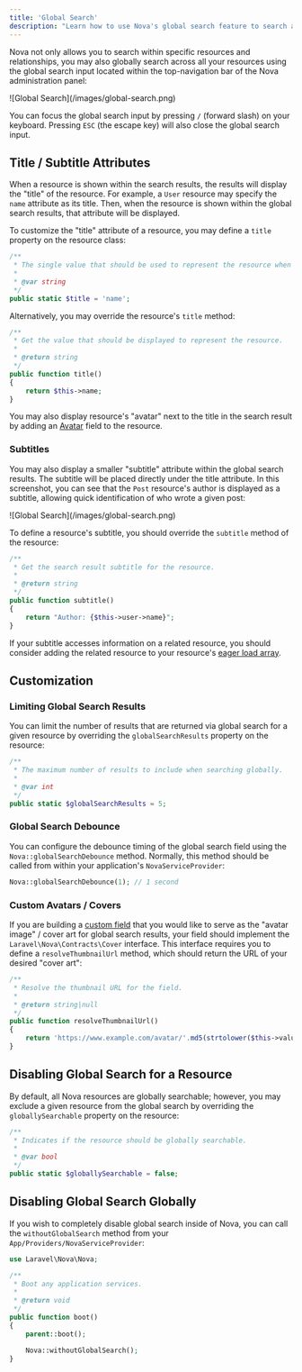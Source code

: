 ```yaml
---
title: 'Global Search'
description: "Learn how to use Nova's global search feature to search across all your resources."
---
```


Nova not only allows you to search within specific resources and relationships, you may also globally search across all your resources using the global search input located within the top-navigation bar of the Nova administration panel:

<Frame>
![Global Search](/images/global-search.png)
</Frame>

<Note>

You can focus the global search input by pressing `/` (forward slash) on your keyboard. Pressing `ESC` (the escape key) will also close the global search input.
</Note>

## Title / Subtitle Attributes

When a resource is shown within the search results, the results will display the "title" of the resource. For example, a `User` resource may specify the `name` attribute as its title. Then, when the resource is shown within the global search results, that attribute will be displayed.

To customize the "title" attribute of a resource, you may define a `title` property on the resource class:

```php
/**
 * The single value that should be used to represent the resource when being displayed.
 *
 * @var string
 */
public static $title = 'name';
```

Alternatively, you may override the resource's `title` method:

```php
/**
 * Get the value that should be displayed to represent the resource.
 *
 * @return string
 */
public function title()
{
    return $this->name;
}
```

<Note>

You may also display resource's "avatar" next to the title in the search result by adding an [Avatar](./../resources/fields#avatar-field) field to the resource.
</Note>

### Subtitles

You may also display a smaller "subtitle" attribute within the global search results. The subtitle will be placed directly under the title attribute. In this screenshot, you can see that the `Post` resource's author is displayed as a subtitle, allowing quick identification of who wrote a given post:

<Frame>
![Global Search](/images/global-search.png)
</Frame>

To define a resource's subtitle, you should override the `subtitle` method of the resource:

```php
/**
 * Get the search result subtitle for the resource.
 *
 * @return string
 */
public function subtitle()
{
    return "Author: {$this->user->name}";
}
```

<Note>

If your subtitle accesses information on a related resource, you should consider adding the related resource to your resource's [eager load array](./../resources/index#eager-loading).
</Note>

## Customization

### Limiting Global Search Results

You can limit the number of results that are returned via global search for a given resource by overriding the `globalSearchResults` property on the resource:

```php
/**
 * The maximum number of results to include when searching globally.
 *
 * @var int
 */
public static $globalSearchResults = 5;
```

### Global Search Debounce

You can configure the debounce timing of the global search field using the `Nova::globalSearchDebounce` method. Normally, this method should be called from within your application's `NovaServiceProvider`:

```php
Nova::globalSearchDebounce(1); // 1 second
```

### Custom Avatars / Covers

If you are building a [custom field](./../customization/fields) that you would like to serve as the "avatar image" / cover art for global search results, your field should implement the `Laravel\Nova\Contracts\Cover` interface. This interface requires you to define a `resolveThumbnailUrl` method, which should return the URL of your desired "cover art":

```php
/**
 * Resolve the thumbnail URL for the field.
 *
 * @return string|null
 */
public function resolveThumbnailUrl()
{
    return 'https://www.example.com/avatar/'.md5(strtolower($this->value)).'?s=300';
}
```

## Disabling Global Search for a Resource

By default, all Nova resources are globally searchable; however, you may exclude a given resource from the global search by overriding the `globallySearchable` property on the resource:

```php
/**
 * Indicates if the resource should be globally searchable.
 *
 * @var bool
 */
public static $globallySearchable = false;
```

## Disabling Global Search Globally

If you wish to completely disable global search inside of Nova, you can call the `withoutGlobalSearch` method from your `App/Providers/NovaServiceProvider`: 

```php
use Laravel\Nova\Nova;

/**
 * Boot any application services.
 *
 * @return void
 */
public function boot()
{
    parent::boot();

    Nova::withoutGlobalSearch();
}
```
